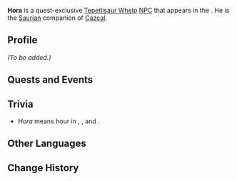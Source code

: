 {{Meta
|missing_NPC_profile  = yes
}}
{{Character Infobox
|type             = Quest NPC
|image            = NPC Hora.png
|region           = Natlan
|location         = Natlan
|affiliation      = 
|group            = Tepetlisaurus
|group2           = Saurians
|title            = 

|ancestry         = <!-- Clan/family -->
|father           = 
|mother           = 
|spouse           = 
|sibling          = 
|child            = 
|relative         = 

|voiceEN          = 
|voiceCN          = 
|voiceJP          = 
|voiceKR          = 
}}
'''Hora''' is a quest-exclusive [[Tepetlisaur Whelp]] [[NPC]] that appears in the {{Quest|Tending to a Tepetlisaurus}}. He is the [[Saurian]] companion of [[Cazcal]].

==Profile==
<!--Detailed story/lore information goes here.-->
''(To be added.)''

==Quests and Events==
{{Quests and Events}}

==Trivia==
* ''Hora'' means hour in {{w|Portuguese language|Portuguese}}, {{w|Spanish language|Spanish}}, and {{w|Nahuatl}}.
==Other Languages==
{{Other Languages|default_hidden=1
|en     = Hora
|zhs    = 霍莱
|zhs_rm = Huòlái
|zht    = 霍萊
|zht_rm = Huòlái
|ja     = ホーリー
|ko     = 호레이
|es     = Houra
|fr     = Hora
|ru     = Хора
|th     = Hora
|vi     = Hora
|de     = Hora
|id     = Hora
|pt     = Ha'ola
|tr     = Hora
|it     = Hora
}}

==Change History==
{{Change History|5.0}}
<!--
==References==
{{Reflist}}
-->